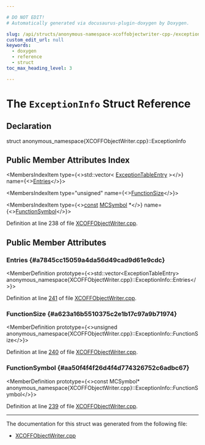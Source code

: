 ```yaml
---

# DO NOT EDIT!
# Automatically generated via docusaurus-plugin-doxygen by Doxygen.

slug: /api/structs/anonymous-namespace-xcoffobjectwriter-cpp-/exceptioninfo
custom_edit_url: null
keywords:
  - doxygen
  - reference
  - struct
toc_max_heading_level: 3

---
```





# The `ExceptionInfo` Struct Reference

<DoxygenPage pluginConfig={pluginConfig}>



## Declaration

<CodeBlock>struct anonymous_namespace{XCOFFObjectWriter.cpp}::ExceptionInfo</CodeBlock>

## Public Member Attributes Index

<MembersIndex>

<MembersIndexItem
  type={<>std::vector&lt; <a href="/docs/api/structs/anonymous-namespace-xcoffobjectwriter-cpp-/exceptiontableentry">ExceptionTableEntry</a> &gt;</>}
  name={<><a href="#a7845cc15059a4da56d49cad9d61e9cdc">Entries</a></>}>
</MembersIndexItem>

<MembersIndexItem
  type="unsigned"
  name={<><a href="#a623a16b5510375c2e1b17c97a9b71974">FunctionSize</a></>}>
</MembersIndexItem>

<MembersIndexItem
  type={<><a href="/docs/api/files/lib/lib/target/lib/target/aarch64/aarch64promoteconstant-cpp/#a90f8350fecae261c25be85d38b451bff">const</a> <a href="/docs/api/classes/llvm/mcsymbol">MCSymbol</a> &#42;</>}
  name={<><a href="#aa50f4f4f26d4f4d774326752c6adbc67">FunctionSymbol</a></>}>
</MembersIndexItem>

</MembersIndex>


Definition at line 238 of file <a href="/docs/api/files/lib/lib/mc/xcoffobjectwriter-cpp">XCOFFObjectWriter.cpp</a>.

<SectionDefinition>

## Public Member Attributes

### Entries {#a7845cc15059a4da56d49cad9d61e9cdc}

<MemberDefinition
  prototype={<>std::vector&lt;ExceptionTableEntry&gt; anonymous&#95;namespace&#123;XCOFFObjectWriter.cpp&#125;::ExceptionInfo::Entries</>}>

Definition at line <a href="/docs/api/files/lib/lib/mc/xcoffobjectwriter-cpp/#l00241">241</a> of file <a href="/docs/api/files/lib/lib/mc/xcoffobjectwriter-cpp">XCOFFObjectWriter.cpp</a>.
</MemberDefinition>

### FunctionSize {#a623a16b5510375c2e1b17c97a9b71974}

<MemberDefinition
  prototype={<>unsigned anonymous&#95;namespace&#123;XCOFFObjectWriter.cpp&#125;::ExceptionInfo::FunctionSize</>}>

Definition at line <a href="/docs/api/files/lib/lib/mc/xcoffobjectwriter-cpp/#l00240">240</a> of file <a href="/docs/api/files/lib/lib/mc/xcoffobjectwriter-cpp">XCOFFObjectWriter.cpp</a>.
</MemberDefinition>

### FunctionSymbol {#aa50f4f4f26d4f4d774326752c6adbc67}

<MemberDefinition
  prototype={<>const MCSymbol&#42; anonymous&#95;namespace&#123;XCOFFObjectWriter.cpp&#125;::ExceptionInfo::FunctionSymbol</>}>

Definition at line <a href="/docs/api/files/lib/lib/mc/xcoffobjectwriter-cpp/#l00239">239</a> of file <a href="/docs/api/files/lib/lib/mc/xcoffobjectwriter-cpp">XCOFFObjectWriter.cpp</a>.
</MemberDefinition>

</SectionDefinition>

<hr/>

The documentation for this struct was generated from the following file:

<ul>
<li><a href="/docs/api/files/lib/lib/mc/xcoffobjectwriter-cpp">XCOFFObjectWriter.cpp</a></li>
</ul>

</DoxygenPage>
